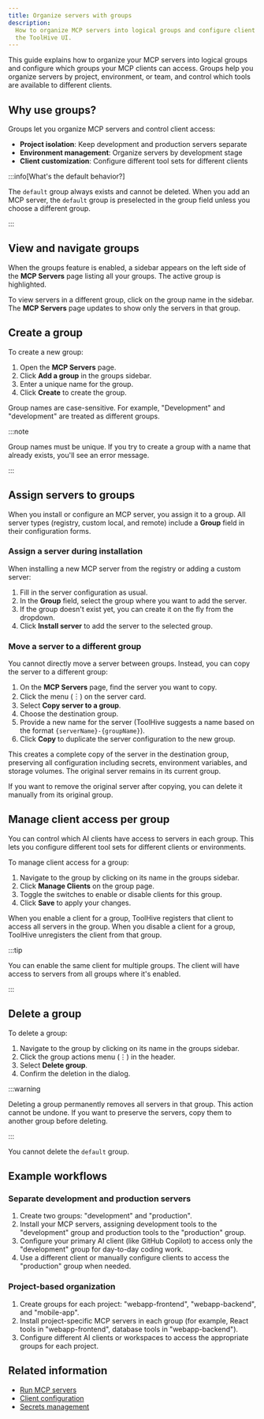 ```yaml
---
title: Organize servers with groups
description:
  How to organize MCP servers into logical groups and configure client access in
  the ToolHive UI.
---
```


This guide explains how to organize your MCP servers into logical groups and
configure which groups your MCP clients can access. Groups help you organize
servers by project, environment, or team, and control which tools are available
to different clients.

## Why use groups?

Groups let you organize MCP servers and control client access:

- **Project isolation**: Keep development and production servers separate
- **Environment management**: Organize servers by development stage
- **Client customization**: Configure different tool sets for different clients

:::info[What's the default behavior?]

The `default` group always exists and cannot be deleted. When you add an MCP
server, the `default` group is preselected in the group field unless you choose
a different group.

:::

## View and navigate groups

When the groups feature is enabled, a sidebar appears on the left side of the
**MCP Servers** page listing all your groups. The active group is highlighted.

To view servers in a different group, click on the group name in the sidebar.
The **MCP Servers** page updates to show only the servers in that group.

## Create a group

To create a new group:

1. Open the **MCP Servers** page.
2. Click **Add a group** in the groups sidebar.
3. Enter a unique name for the group.
4. Click **Create** to create the group.

Group names are case-sensitive. For example, "Development" and "development" are
treated as different groups.

:::note

Group names must be unique. If you try to create a group with a name that
already exists, you'll see an error message.

:::

## Assign servers to groups

When you install or configure an MCP server, you assign it to a group. All
server types (registry, custom local, and remote) include a **Group** field in
their configuration forms.

### Assign a server during installation

When installing a new MCP server from the registry or adding a custom server:

1. Fill in the server configuration as usual.
2. In the **Group** field, select the group where you want to add the server.
3. If the group doesn't exist yet, you can create it on the fly from the
   dropdown.
4. Click **Install server** to add the server to the selected group.

### Move a server to a different group

You cannot directly move a server between groups. Instead, you can copy the
server to a different group:

1. On the **MCP Servers** page, find the server you want to copy.
2. Click the menu (︙) on the server card.
3. Select **Copy server to a group**.
4. Choose the destination group.
5. Provide a new name for the server (ToolHive suggests a name based on the
   format `{serverName}-{groupName}`).
6. Click **Copy** to duplicate the server configuration to the new group.

This creates a complete copy of the server in the destination group, preserving
all configuration including secrets, environment variables, and storage volumes.
The original server remains in its current group.

If you want to remove the original server after copying, you can delete it
manually from its original group.

## Manage client access per group

You can control which AI clients have access to servers in each group. This lets
you configure different tool sets for different clients or environments.

To manage client access for a group:

1. Navigate to the group by clicking on its name in the groups sidebar.
2. Click **Manage Clients** on the group page.
3. Toggle the switches to enable or disable clients for this group.
4. Click **Save** to apply your changes.

When you enable a client for a group, ToolHive registers that client to access
all servers in the group. When you disable a client for a group, ToolHive
unregisters the client from that group.

:::tip

You can enable the same client for multiple groups. The client will have access
to servers from all groups where it's enabled.

:::

## Delete a group

To delete a group:

1. Navigate to the group by clicking on its name in the groups sidebar.
2. Click the group actions menu (⋮) in the header.
3. Select **Delete group**.
4. Confirm the deletion in the dialog.

:::warning

Deleting a group permanently removes all servers in that group. This action
cannot be undone. If you want to preserve the servers, copy them to another
group before deleting.

:::

You cannot delete the `default` group.

## Example workflows

### Separate development and production servers

1. Create two groups: "development" and "production".
2. Install your MCP servers, assigning development tools to the "development"
   group and production tools to the "production" group.
3. Configure your primary AI client (like GitHub Copilot) to access only the
   "development" group for day-to-day coding work.
4. Use a different client or manually configure clients to access the
   "production" group when needed.

### Project-based organization

1. Create groups for each project: "webapp-frontend", "webapp-backend", and
   "mobile-app".
2. Install project-specific MCP servers in each group (for example, React tools
   in "webapp-frontend", database tools in "webapp-backend").
3. Configure different AI clients or workspaces to access the appropriate groups
   for each project.

## Related information

- [Run MCP servers](./run-mcp-servers.mdx)
- [Client configuration](./client-configuration.mdx)
- [Secrets management](./secrets-management.mdx)
